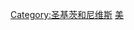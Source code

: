 {{Commonscat|People of Saint Kitts and Nevis}}

[[Category:圣基茨和尼维斯|Category:圣基茨和尼维斯]]
[[Category:各國人物|美]]